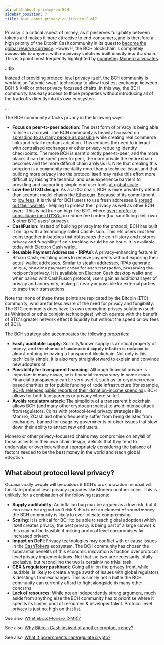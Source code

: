 ```yaml
---
id: what-about-privacy-on-BCH
sidebar_position: 7
title: What about privacy on Bitcoin Cash?
---
```


Privacy is a critical aspect of money, as it preserves fungibility between tokens and makes it more attractive to end-consumers, and is therefore a high priority of the Bitcoin Cash community in its quest to [become the global reserve currency](/faqs/Global-Reserve-Currency/what-do-you-mean-global-reserve-currency). However, the BCH blockchain is completely accessible to anyone, with no privacy solutions built directly into the chain. This is a point most frequently highlighted by [competing Monero advocates](/faqs/Cryptocurrency/what-about-monero-xmr).

:::tip

Instead of providing protocol level privacy itself, the BCH community is working on "atomic swap" technology to allow trustless exchange between BCH & XMR or other privacy focussed chains. In this way, the BCH community has easy access to those properties without introducing all of the tradeoffs directly into its own ecosystem.

:::

The BCH community attacks privacy in the following ways:

- **Focus on peer-to-peer adoption**: The best form of privacy is being able to hide in a crowd. The BCH community is heavily focussed on [spreading to as many people as possible](/faqs/Global-Reserve-Currency/what-do-you-mean-global-reserve-currency) while creating real commerce links and retail merchant adoption. This reduces the need to interact with centralised exchanges or other privacy-reducing identity checkpoints. The more BCH is earnt directly peer-to-peer, and the more places it can be spent peer-to-peer, the more private the entire chain becomes and the more difficult chain analysis is. Note that creating this adoption is a community mentality more than a technical issue, and that building more privacy into the protocol itself may make this effort more difficult by raising the technical and user experience barriers to providing and supporting simple end user tools [at global scale](/faqs/Global-Reserve-Currency/can-BCH-technically-scale-to-global-reserve-currency).
- **Low-fee UTXO design**: As a UTXO chain, BCH is more private by default than account model chains like [Ethereum](/faqs/Cryptocurrency/what-about-ethereum-eth). Because of its committment to [low fees](/faqs/BCH/will-bch-fees-rise), it is trivial for BCH users to use fresh addresses & [spread out their wallets](/faqs/BCH-vs-BTC/btc-savings-bch-checking) - helping to protect their privacy as well as other BCH users. This is not true on high-fee BTC, where [users prefer to consolidate their UTXOs](/faqs/BCH-vs-BTC/whats-wrong-with-bitcoin-btc) to reduce fee burden (but sacrificing their own & other BTC users' privacy).
- **CashFusion**: Instead of building privacy into the protocol, BCH has built it on top with a technology called CashFusion. This lets users mix their coins together in batches that obfuscates the coin history and restores privacy and fungibility if coin tracking would be an issue. It is available today with [Electron Cash wallet](https://electroncash.org/).
- **Reusable Payment Addresses - (RPAs)**: A privacy-enhancing feature in Bitcoin Cash, enabling users to receive payments without exposing their actual wallet addresses. Similar to stealth addresses, RPAs generate unique, one-time payment codes for each transaction, preserving the recipient’s privacy. It is available on Electron Cash desktop wallet and when paired with CashFusion protocol, users gain an additional layer of privacy and anonymity, making it nearly impossible for external parties to trace their transactions.

Note that none of these three points are replicated by the Bitcoin (BTC) community, who are far less aware of the need for privacy and fungibility. The BTC community does have its own competing privacy solutions (such as Whirlpool or other coinjoin technologies), which operate with the benefit of BTC's greater network effect & liquidity but without the speed or low fees of BCH.

The BCH strategy also accomodates the following properties:

- **Easily auditable supply**: Scarcity/known supply is a critical property of money, and the chance of undetected supply inflation is reduced to almost nothing by having a transparent blockchain. Not only is this technically simple, it is also very straightforward to explain and convince new adopters of.
- **Possibility for transparent financing**: Although financial privacy is important in many cases, so is financial transparency in some cases. Financial transparency can be very useful, such as for cryptocurrency-based charities or for public funding of node infrastructure (for example, [BCHN releases public reports of their donation-income spending](https://read.cash/@bitcoincashnode/bchn-financial-report-2020-06-03-d2a0232f)). BCH allows for both transparency or privacy where suited.
- **Avoids regulatory attack**: The simplicity of a transparent blockchain allows BCH (and many other cryptocurrencies) to avoid intense attack from regulators. Coins with protocol-level privacy strategies like Monero, ZCash and others frequently suffer from being delisted from exchanges, banned for usage by governments or other issues that slow down their ability to attract new end users.

Monero or other privacy-focussed chains may compromise on any/all of those aspects in their own chain design, deficits that they tend to undervalue or overlook without appropriately considering the balance of factors needed to be the best money in the world and reach global adoption.

## What about protocol level privacy?

Occassionally people will be curious if BCH's pro-innovation mindset will facilitate protocol level privacy upgrades like Monero or other coins. This is unlikely, for a combination of the following reasons:

- **Supply auditability**: An inflation bug may be argued as a low risk, but it can never be argued as 0 risk & this is not an element of sound money the BCH community is likely to ever tolerate compromising.
- **Scaling**: It is critical for BCH to be able to reach global adoption (which itself creates privacy, the best privacy is being part of a large crowd) & this may not be feasible if making protocol level compromises for increased privacy.
- **Impact on DeFi**: Privacy technologies may conflict with or cause issues in the [CashTokens](/faqs/Tech/what-is-cashtokens) ecosystem. The BCH community has chosen the substantial benefits of this economic innovation & traction over protocol level privacy implementations. Not that the two are necessarily totally exclusive, but reconciling the two is certainly no trivial task.
- **CEX & regulatory pushback**: Going all in on the privacy front, while laudable, is likely to create a huge swath of issues with global regulators & delistings from exchanges. This is simply not a battle the BCH community can currently afford to fight alongside its many other concerns.
- **Lack of resources**: While not an independently strong argument, much aside from anything else the BCH community has to prioritise where it spends its limited pool of resources & developer talent. Protocol level privacy is just not high on that list.

See also: [What about Monero (XMR)?](/faqs/Cryptocurrency/what-about-monero-xmr)

See also: [Why Bitcoin Cash instead of another cryptocurrency?](/faqs/BCH/why-bitcoin-cash)

See also: [What if governments ban/regulate crypto?](/faqs/Roadblocks/what-if-governments-ban-crypto)
